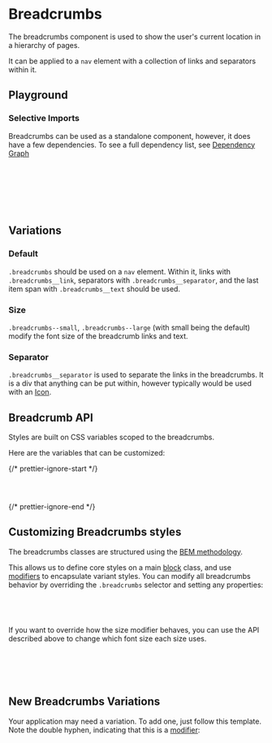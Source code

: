 
<Meta of={BreadcrumbsStories} />

# Breadcrumbs

<div
  dangerouslySetInnerHTML={{
    __html: createSourceCodeLink({ link: 'components/breadcrumbs.css' }).outerHTML,
  }}
></div>

The breadcrumbs component is used to show the user's current location in a hierarchy of pages.

It can be applied to a `nav` element with a collection of links and separators within it.

## Playground

<Canvas of={BreadcrumbsStories.Default} />
<Controls of={BreadcrumbsStories.Default} />

### Selective Imports

Breadcrumbs can be used as a standalone component, however, it does have a few dependencies. To see a full dependency list, see [Dependency Graph](?path=/docs/overview-selective-imports--docs#dependencies)

```css
// Depends on
@import '@rolemodel/optics/dist/scss/core/tokens';
@import '@rolemodel/optics/dist/scss/core/base';

// Component
@import '@rolemodel/optics/dist/scss/components/breadcrumbs';
```

## Variations

### Default

`.breadcrumbs` should be used on a `nav` element. Within it, links with `.breadcrumbs__link`, separators with `.breadcrumbs__separator`, and the last item span with `.breadcrumbs__text` should be used.

<Canvas of={BreadcrumbsStories.Default} />

### Size

`.breadcrumbs--small`, `.breadcrumbs--large` (with small being the default) modify the font size of the breadcrumb links and text.

<Canvas of={BreadcrumbsStories.Large} />

### Separator

`.breadcrumbs__separator` is used to separate the links in the breadcrumbs. It is a div that anything can be put within, however typically would be used with an [Icon](?path=/docs/visual-components-icon--docs).

<Canvas of={BreadcrumbsStories.SeparatorIcon} />

## Breadcrumb API

Styles are built on CSS variables scoped to the breadcrumbs.

Here are the variables that can be customized:

{/* prettier-ignore-start */}
```css
--_op-breadcrumbs-font-size-small:
--_op-breadcrumbs-font-size-large:
```
{/* prettier-ignore-end */}

## Customizing Breadcrumbs styles

<div
  dangerouslySetInnerHTML={{
    __html: createAlert({
      title: 'Important!',
      description: 'These patterns represent how to customize the style of the breadcrumbs for your project.',
    }).outerHTML,
  }}
></div>

The breadcrumbs classes are structured using the [BEM methodology](https://getbem.com/naming).

This allows us to define core styles on a main [block](https://getbem.com/naming/#block) class, and use [modifiers](https://getbem.com/naming/#modifier) to encapsulate variant styles. You can modify all breadcrumbs behavior by overriding the `.breadcrumbs` selector and setting any properties:

```css
.breadcrumbs {
  align-items: start;
}
```

If you want to override how the size modifier behaves, you can use the API described above to change which font size each size uses.

```css
.breadcrumbs {
  --_op-breadcrumbs-font-size-small: var(--op-font-4x-large);
  --_op-breadcrumbs-font-size-large: var(--op-font-6x-large);
}
```

## New Breadcrumbs Variations

<div
  dangerouslySetInnerHTML={{
    __html: createAlert({
      title: 'Important!',
      description: 'These patterns represent how to create new variations of the Breadcrumbs for your project.',
    }).outerHTML,
  }}
></div>

Your application may need a variation. To add one, just follow this template. Note the double hyphen, indicating that this is a [modifier](https://getbem.com/naming/#modifier):

```css
.breadcrumbs--{name} {
  background-color:
  color:
}
```

